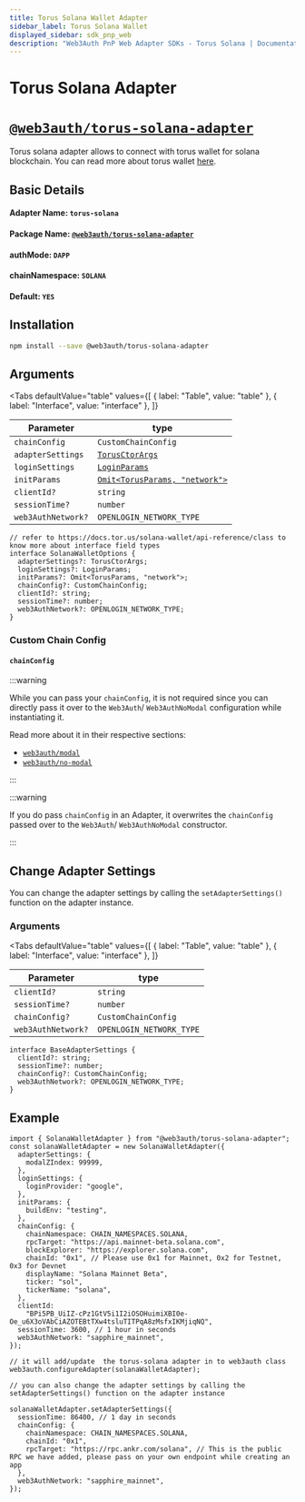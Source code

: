 ```yaml
---
title: Torus Solana Wallet Adapter
sidebar_label: Torus Solana Wallet
displayed_sidebar: sdk_pnp_web
description: "Web3Auth PnP Web Adapter SDKs - Torus Solana | Documentation - Web3Auth"
---
```


# Torus Solana Adapter


# [`@web3auth/torus-solana-adapter`](https://npmjs.com/package/@web3auth/torus-solana-adapter)

Torus solana adapter allows to connect with torus wallet for solana blockchain. You can read more
about torus wallet [here](https://docs.tor.us/solana-wallet/get-started).

## Basic Details

#### Adapter Name: `torus-solana`

#### Package Name: [`@web3auth/torus-solana-adapter`](https://npmjs.com/package/@web3auth/torus-solana-adapter)

#### authMode: `DAPP`

#### chainNamespace: `SOLANA`

#### Default: `YES`

## Installation

```bash npm2yarn
npm install --save @web3auth/torus-solana-adapter
```

## Arguments

<Tabs
  defaultValue="table"
  values={[
    { label: "Table", value: "table" },
    { label: "Interface", value: "interface" },
  ]}
>

<TabItem value="table">

| Parameter          | type                                                                                    |
| ------------------ | --------------------------------------------------------------------------------------- |
| `chainConfig`      | `CustomChainConfig`                                                                     |
| `adapterSettings`  | [`TorusCtorArgs`](https://docs.tor.us/solana-wallet/api-reference/class)                |
| `loginSettings`    | [`LoginParams`](https://docs.tor.us/solana-wallet/api-reference/class)                  |
| `initParams`       | [`Omit<TorusParams, "network">`](https://docs.tor.us/solana-wallet/api-reference/class) |
| `clientId?`        | `string`                                                                                |
| `sessionTime?`     | `number`                                                                                |
| `web3AuthNetwork?` | `OPENLOGIN_NETWORK_TYPE`                                                                |

</TabItem>

<TabItem value="interface">

```tsx
// refer to https://docs.tor.us/solana-wallet/api-reference/class to know more about interface field types
interface SolanaWalletOptions {
  adapterSettings?: TorusCtorArgs;
  loginSettings?: LoginParams;
  initParams?: Omit<TorusParams, "network">;
  chainConfig?: CustomChainConfig;
  clientId?: string;
  sessionTime?: number;
  web3AuthNetwork?: OPENLOGIN_NETWORK_TYPE;
}
```

</TabItem>

</Tabs>

### Custom Chain Config

#### `chainConfig`

:::warning

While you can pass your `chainConfig`, it is not required since you can directly pass it over to the
`Web3Auth`/ `Web3AuthNoModal` configuration while instantiating it.

Read more about it in their respective sections:

- [`web3auth/modal`](/sdk/pnp/web/modal/initialize#adding-a-custom-chain-configuration)
- [`web3auth/no-modal`](/sdk/pnp/web/no-modal/initialize#adding-a-custom-chain-configuration)

:::

:::warning

If you do pass `chainConfig` in an Adapter, it overwrites the `chainConfig` passed over to the
`Web3Auth`/ `Web3AuthNoModal` constructor.

:::

## Change Adapter Settings

You can change the adapter settings by calling the `setAdapterSettings()` function on the adapter
instance.

### Arguments

<Tabs
  defaultValue="table"
  values={[
    { label: "Table", value: "table" },
    { label: "Interface", value: "interface" },
  ]}
>

<TabItem value="table">

| Parameter          | type                     |
| ------------------ | ------------------------ |
| `clientId?`        | `string`                 |
| `sessionTime?`     | `number`                 |
| `chainConfig?`     | `CustomChainConfig`      |
| `web3AuthNetwork?` | `OPENLOGIN_NETWORK_TYPE` |

</TabItem>

<TabItem value="interface">

```tsx
interface BaseAdapterSettings {
  clientId?: string;
  sessionTime?: number;
  chainConfig?: CustomChainConfig;
  web3AuthNetwork?: OPENLOGIN_NETWORK_TYPE;
}
```

</TabItem>

</Tabs>

## Example

```tsx
import { SolanaWalletAdapter } from "@web3auth/torus-solana-adapter";
const solanaWalletAdapter = new SolanaWalletAdapter({
  adapterSettings: {
    modalZIndex: 99999,
  },
  loginSettings: {
    loginProvider: "google",
  },
  initParams: {
    buildEnv: "testing",
  },
  chainConfig: {
    chainNamespace: CHAIN_NAMESPACES.SOLANA,
    rpcTarget: "https://api.mainnet-beta.solana.com",
    blockExplorer: "https://explorer.solana.com",
    chainId: "0x1", // Please use 0x1 for Mainnet, 0x2 for Testnet, 0x3 for Devnet
    displayName: "Solana Mainnet Beta",
    ticker: "sol",
    tickerName: "solana",
  },
  clientId:
    "BPi5PB_UiIZ-cPz1GtV5i1I2iOSOHuimiXBI0e-Oe_u6X3oVAbCiAZOTEBtTXw4tsluTITPqA8zMsfxIKMjiqNQ",
  sessionTime: 3600, // 1 hour in seconds
  web3AuthNetwork: "sapphire_mainnet",
});

// it will add/update  the torus-solana adapter in to web3auth class
web3auth.configureAdapter(solanaWalletAdapter);

// you can also change the adapter settings by calling the setAdapterSettings() function on the adapter instance

solanaWalletAdapter.setAdapterSettings({
  sessionTime: 86400, // 1 day in seconds
  chainConfig: {
    chainNamespace: CHAIN_NAMESPACES.SOLANA,
    chainId: "0x1",
    rpcTarget: "https://rpc.ankr.com/solana", // This is the public RPC we have added, please pass on your own endpoint while creating an app
  },
  web3AuthNetwork: "sapphire_mainnet",
});
```
